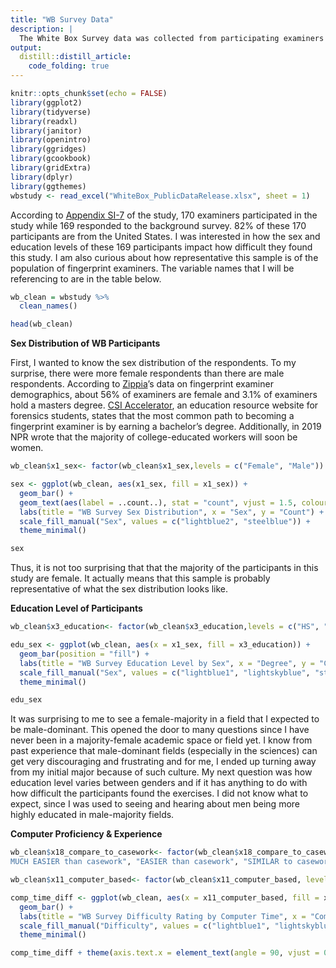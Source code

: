 ```yaml
---
title: "WB Survey Data"
description: |
  The White Box Survey data was collected from participating examiners by administering a post-study survey to gather personal information (i.e. sex, age) and occupational information (i.e. experience, certifications). The survey also asked examiners about how difficult they found this study to complete overall. Unfortunately, the survey data does not have any examiner IDs attached to the responses so it could not be used in conjunction to the Determinations data set.
output: 
  distill::distill_article:
    code_folding: true
---
```


```r
knitr::opts_chunk$set(echo = FALSE)
library(ggplot2)
library(tidyverse)
library(readxl)
library(janitor)
library(openintro)
library(ggridges)
library(gcookbook)
library(gridExtra)
library(dplyr)
library(ggthemes)
wbstudy <- read_excel("WhiteBox_PublicDataRelease.xlsx", sheet = 1)
```

According to [Appendix SI-7][WBpaper] of the study, 170 examiners participated in the study while 169 responded to the background survey. 82% of these 170 participants are from the United States. I was interested in how the sex and education levels of these 169 participants impact how difficult they found this study. I am also curious about how representative this sample is of the population of fingerprint examiners. The variable names that I will be referencing to are in the table below.

```r
wb_clean = wbstudy %>%
  clean_names()

head(wb_clean)
```
**Sex Distribution of WB Participants**

First, I wanted to know the sex distribution of the respondents. To my surprise, there were more female respondents than there are male respondents. According to [Zippia][zip]'s data on fingerprint examiner demographics, about 56% of examiners are female and 3.1% of examiners hold a masters degree. [CSI Accelerator][CSI], an education resource website for forensics students, states that the most common path to becoming a fingerprint examiner is by earning a bachelor's degree. Additionally, in 2019 NPR wrote that the majority of college-educated workers will soon be women.

```r
wb_clean$x1_sex<- factor(wb_clean$x1_sex,levels = c("Female", "Male"))

sex <- ggplot(wb_clean, aes(x1_sex, fill = x1_sex)) +
  geom_bar() + 
  geom_text(aes(label = ..count..), stat = "count", vjust = 1.5, colour = "white") +
  labs(title = "WB Survey Sex Distribution", x = "Sex", y = "Count") +
  scale_fill_manual("Sex", values = c("lightblue2", "steelblue")) +
  theme_minimal()

sex
```
Thus, it is not too surprising that that the majority of the participants in this study are female. It actually means that this sample is probably representative of what the sex distribution looks like. 

**Education Level of Participants**

```r
wb_clean$x3_education<- factor(wb_clean$x3_education,levels = c("HS", "Assoc", "Bachelor", "Grad"))

edu_sex <- ggplot(wb_clean, aes(x = x1_sex, fill = x3_education)) +
  geom_bar(position = "fill") +
  labs(title = "WB Survey Education Level by Sex", x = "Degree", y = "Count") +
  scale_fill_manual("Sex", values = c("lightblue1", "lightskyblue", "steelblue2", "dodgerblue4")) +
  theme_minimal()

edu_sex

```
It was surprising to me to see a female-majority in a field that I expected to be male-dominant. This opened the door to many questions since I have never been in a majority-female academic space or field yet. I know from past experience that male-dominant fields (especially in the sciences) can get very discouraging and frustrating and for me, I ended up turning away from my initial major because of such culture. My next question was how education level varies between genders and if it has anything to do with how difficult the participants found the exercises. I did not know what to expect, since I was used to seeing and hearing about men being more highly educated in male-majority fields.

**Computer Proficiency & Experience**

```r
wb_clean$x18_compare_to_casework<- factor(wb_clean$x18_compare_to_casework, levels = c("	
MUCH EASIER than casework", "EASIER than casework", "SIMILAR to casework", "HARDER than casework", "MUCH HARDER than casework"))

wb_clean$x11_computer_based<- factor(wb_clean$x11_computer_based, levels = c("0% computer", "1-30% computer", "30-60% computer", "60-99% computer", "100% computer"))

comp_time_diff <- ggplot(wb_clean, aes(x = x11_computer_based, fill = x18_compare_to_casework)) +
  geom_bar() +
  labs(title = "WB Survey Difficulty Rating by Computer Time", x = "Computer Time Spent", y = "Count") +
  scale_fill_manual("Difficulty", values = c("lightblue1", "lightskyblue", "steelblue2", "dodgerblue4", "midnightblue")) +
  theme_minimal()

comp_time_diff + theme(axis.text.x = element_text(angle = 90, vjust = 0.5, hjust=1))
```

[WBpaper]: file:///Users/azhang/Downloads/pone.0110179.s007.pdf "White Box Paper"
[zip]: https://www.zippia.com/latent-fingerprint-examiner-jobs/demographics/ "Fingerprint examiner job demographics"
[CSI]: https://csiaccelerator.org/careers/fingerprint-analyst/ "CSI Accelerator's how to become a fingerprint examiner webpage"
